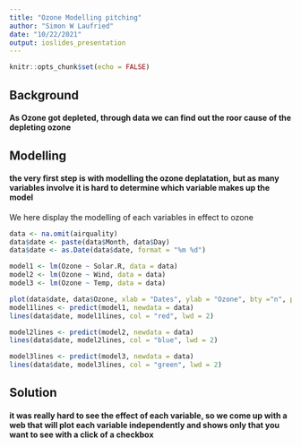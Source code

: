 ```yaml
---
title: "Ozone Modelling pitching"
author: "Simon W Laufried"
date: "10/22/2021"
output: ioslides_presentation
---
```


```r
knitr::opts_chunk$set(echo = FALSE)
```
## Background

#### As Ozone got depleted, through data we can find out the roor cause of the depleting ozone

## Modelling

#### the very first step is with modelling the ozone deplatation, but as many variables involve it is hard to determine which variable makes up the model  

We here display the modelling of each variables in effect to ozone

```r
data <- na.omit(airquality)
data$date <- paste(data$Month, data$Day)
data$date <- as.Date(data$date, format = "%m %d")

model1 <- lm(Ozone ~ Solar.R, data = data)
model2 <- lm(Ozone ~ Wind, data = data)
model3 <- lm(Ozone ~ Temp, data = data)

plot(data$date, data$Ozone, xlab = "Dates", ylab = "Ozone", bty ="n", pch = 16)
model1lines <- predict(model1, newdata = data)
lines(data$date, model1lines, col = "red", lwd = 2)

model2lines <- predict(model2, newdata = data)
lines(data$date, model2lines, col = "blue", lwd = 2)

model3lines <- predict(model3, newdata = data)
lines(data$date, model3lines, col = "green", lwd = 2)
```


## Solution

#### it was really hard to see the effect of each variable, so we come up with a web that will plot each variable independently and shows only that you want to see with a click of a checkbox



